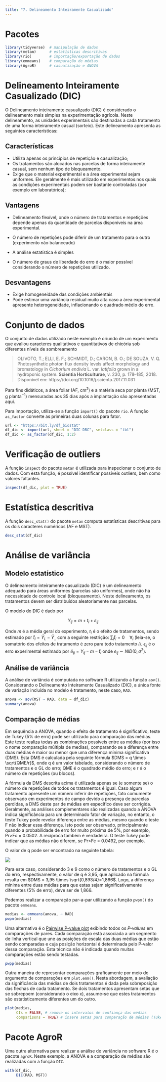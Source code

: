 ```yaml
---
title: "7. Delineamento Inteiramente Casualizado"
---
```


# Pacotes

```r
library(tidyverse)  # manipulação de dados
library(metan)      # estatísticas descritivas
library(rio)        # importação/exportação de dados
library(emmeans)    # comparação de médias
library(AgroR)      # casualização e ANOVA

```

# Delineamento Inteiramente Casualizado (DIC) {#sec-dic}

O Delineamento inteiramente casualizado (DIC) é considerado o delineamento mais simples na experimentação agrícola. Neste delineamento, as unidades experimentais são destinadas a cada tratamento de uma forma inteiramente casual (sorteio). Este delineamento apresenta as seguintes características:

## Características

-   Utiliza apenas os princípios de repetição e casualização;
-   Os tratamentos são alocados nas parcelas de forma inteiramente casual, sem nenhum tipo de bloqueamento.
-   Exige que o material experimental e a área experimental sejam uniformes. Ele geralmente é mais utilizado em experimentos nos quais as condições experimentais podem ser bastante controladas (por exemplo em laboratórios);

## Vantagens

-   Delineamento flexível, onde o número de tratamentos e repetições depende apenas da quantidade de parcelas disponíveis na área experimental.

-   O número de repetições pode diferir de um tratamento para o outro (experimento não balanceado)

-   A análise estatística é simples

-   O número de graus de liberdade do erro é o maior possível considerando o número de repetições utilizado.

## Desvantagens

-   Exige homogeneidade das condições ambientais
-   Pode estimar uma variância residual muito alta caso a área experimental apresente heterogeneidade, inflacionando o quadrado médio do erro.

# Conjunto de dados

O conjunto de dados utilizado neste exemplo é oriundo de um experimento que avaliou caracteres qualitativos e quantitativos de chicória sob diferentes níveis de sombreamento

> OLIVOTO, T.; ELLI, E. F.; SCHMIDT, D.; CARON, B. O.; DE SOUZA, V. Q. Photosynthetic photon flux density levels affect morphology and bromatology in *Cichorium endivia* L. var. *latifolia* grown in a hydroponic system. **Scientia Horticulturae**, v. 230, p. 178--185, 2018. Disponível em: https://doi.org/10.1016/j.scienta.2017.11.031

Para fins didáticos, a área foliar (AF, cm$^2$) e a matéria seca por planta (MST, g planta$^{-1}$) mensuradas aos 35 dias após a implantação são apresentadas aqui.

Para importação, utiliza-se a função `import()` do pacote `rio`. A função `as_factor` converte as primeiras duas colunas para fator.

```r
url <- "https://bit.ly/df_biostat"
df_dic <- import(url, sheet = "DIC-DBC", setclass = "tbl")
df_dic <- as_factor(df_dic, 1:2)
```

# Verificação de outliers

A função `inspect` do pacote `metan` é utilizada para inspecionar o conjunto de dados. Com esta função, é possível identificar possíveis outliers, bem como valores faltantes.

```r
inspect(df_dic, plot = TRUE)

```

# Estatística descritiva

A função `desc_stat()` do pacote `metan` computa estatísticas descritivas para os dois caracteres numéricos (AF e MST).

```r
desc_stat(df_dic)
```

# Análise de variância

## Modelo estatístico

O delineamento inteiramente casualizado (DIC) é um delineamento adequado para áreas uniformes (parcelas são uniformes), onde não há necessidade de controle local (bloqueamento). Neste delineamento, os tratamentos devem ser distribuídos aleatoriamente nas parcelas.

O modelo do DIC é dado por

$$
{Y_{ij}} = m + {t_i} + {\varepsilon _{ij}}
$$

Onde *m* é a média geral do experimento, $t_i$ é o efeito de tratamentos, sendo estimado por $\hat t_i = \bar Y_{i.} - \bar Y_{..}$ com a seguinte restrição: $\sum_i \hat t_i = 0 ~~~~\forall_i$ (leia-se, o somatório dos efeitos de tratamento é zero para todo tratamento $i$). $\epsilon_{ij}$ é o erro experimental estimado por $\hat e_{ij} = Y_{ij} - m - \hat t_i$ onde ${e_{ij}}\sim NID(0,{\sigma ^2})$.

## Análise de variância

A análise de variância é computada no software R utilizando a função `aov()`. Considerando o Delineamento Inteiramente Casualizado (DIC), a única fonte de variação incluída no modelo é tratamento, neste caso, `RAD`.

```r
anova <- aov(MST ~ RAD, data = df_dic)
summary(anova)

```

## Comparação de médias

Em sequência a ANOVA, quando o efeito de tratamento é significativo, teste de Tukey (5% de erro) pode ser utilizado para comparação das médias. Este teste realiza todas as combinações possíveis entre as médias (por isso o nome comparação múltipla de medias), comparando se a diferença entre duas médias é maior ou menor que uma diferença mínima significativa (DMS). Esta DMS é calculada pela seguinte fórmula $DMS = q \times \sqrt{QME/r}$, onde q é um valor tabelado, considerando o número de tratamentos e o GL do erro; QME é o quadrado médio do erro; e r é o número de repetições (ou blocos).

::: callout-tip
A fórmula da DMS descrita acima é utilizada apenas se (e somente se) o número de repetições de todos os tratamentos é igual. Caso algum tratamento apresente um número inferir de repetições, fato comumente observado em experimentos de campo devido a presença de parcelas perdidas, a DMS deste par de médias em específico deve ser corrigida. Geralmente, as análises complementares são realizadas quando a ANOVA indica significância para um determinado fator de variação, no entanto, o teste Tukey pode revelar diferença entre as médias, mesmo quando o teste F não indicar essa diferença. Isto pode ser observado, principalmente quando a probabilidade de erro for muito próxima de 5%, por exemplo, Pr\>Fc = 0.0502. A recíproca também é verdadeira. O teste Tukey pode indicar que as médias não diferem, se Pr\>Fc = 0.0492, por exemplo.
:::

O valor de q pode ser encontrado na seguinte tabela:

[![](figs/tabela_tukey.png)](https://github.com/TiagoOlivoto/classes/blob/master/FIT5306/data/tabela_tukey.pdf)

Para este caso, considerando 3 e 9 como o número de tratamentos e o GL do erro, respectivamente, o valor de q é 3,95, que aplicado na fórmula resulta em $DMS = 3,95 \times \sqrt{0,893/4}=1,866$. Logo, a diferença mínima entre duas médias para que estas sejam significativamente diferentes (5% de erro), deve ser de 1,866.

Podemos realizar a comparação par-a-par utilizando a função `pwpm()` do pacote `emmeans`.

```r
medias <- emmeans(anova, ~ RAD)
pwpm(medias)
```

Uma alternativa é o [Pairwise P-value plot](https://cran.r-project.org/web/packages/emmeans/vignettes/comparisons.html) exibindo todos os *P-values* em comparações de pares. Cada comparação está associada a um segmento de linha vertical que une as posições de escala das duas médias que estão sendo comparadas e cuja posição horizontal é determinada pelo P-valor dessa comparação. Esta técnica não é indicada quando muitas comparações estão sendo testadas.

```r
pwpp(medias)
```

Outra maneira de representar comparações graficamente por meio do argumento de comparações em `plot.emm()`. Nesta abordagem, a avaliação da significância das médias de dois tratamentos é dada pela sobreposição das flechas de cada tratamento. Se dois tratamentos apresentam setas que se sobrepoem (considerando o eixo x), assume-se que estes tratamentos são estatisticamente diferentes um do outro.

```r
plot(medias,
     CIs = FALSE, # remove os intervalos de confiança das médias
     comparisons = TRUE) # insere setas para comparação de médias (Tukey)

```

# Pacote AgroR

Uma outra alternativa para realizar a análise de variância no software R é o pacote `agroR`. Neste exemplo, a ANOVA e a comparação de médias são realizadas com a função `DIC`.

```r
with(df_dic,
     DIC(RAD, MST))
```
